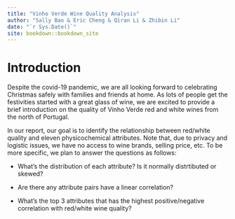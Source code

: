 ```yaml
--- 
title: "Vinho Verde Wine Quality Analysis"
author: "Sally Bao & Eric Cheng & Qiran Li & Zhibin Li"
date: "`r Sys.Date()`"
site: bookdown::bookdown_site
---
```


# Introduction

Despite the covid-19 pandemic, we are all looking forward to celebrating Christmas safely with families and friends at home. As lots of people get the festivities started with a great glass of wine, we are excited to provide a brief introduction on the quality of Vinho Verde red and white wines from the north of Portugal. 

In our report, our goal is to identify the relationship between red/white quality and eleven physicochemical attributes. Note that, due to privacy and logistic issues, we have no access to wine brands, selling price, etc. To be more specific, we plan to answer the questions as follows:

- What's the distribution of each attribute? Is it normally distrtibuted or skewed?

- Are there any attribute pairs have a linear correlation? 

- What's the top 3 attributes that has the highest positive/negative correlation with red/white wine quality? 


